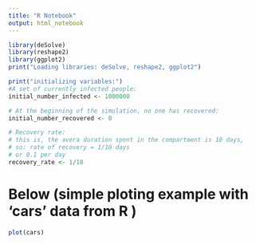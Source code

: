 ```yaml
---
title: "R Notebook"
output: html_notebook
---
```

```r
library(deSolve)
library(reshape2)
library(ggplot2)
print("Loading libraries: deSolve, reshape2, ggplot2")
```
```r
print("initializing variables:")
#A set of currently infected people:
initial_number_infected <- 1000000

# At the beginning of the simulation, no one has recovered:
initial_number_recovered <- 0

# Recovery rate:
# this is, the avera duration spent in the compartment is 10 days,
# so: rate of recovery = 1/10 days 
# or 0.1 per day
recovery_rate <- 1/10


```
# Below (simple ploting example with 'cars' data from R )
```r
plot(cars)
```

